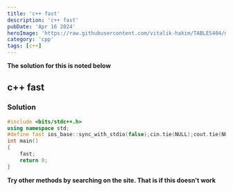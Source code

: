 ```yaml
---
title: 'c++ fast'
description: 'c++ fast'
pubDate: 'Apr 16 2024'
heroImage: 'https://raw.githubusercontent.com/vitalik-hakim/TABLES404/main/error_b/c++.png'
category: 'cpp'
tags: [c++]
---
```


**The solution for this is noted below**

## c++ fast

### Solution

```cpp
#include <bits/stdc++.h>
using namespace std;
#define fast ios_base::sync_with_stdio(false);cin.tie(NULL);cout.tie(NULL)
int main()
{
    fast;
    return 0;
}
```

**Try other methods by searching on the site. That is if this doesn't work**
